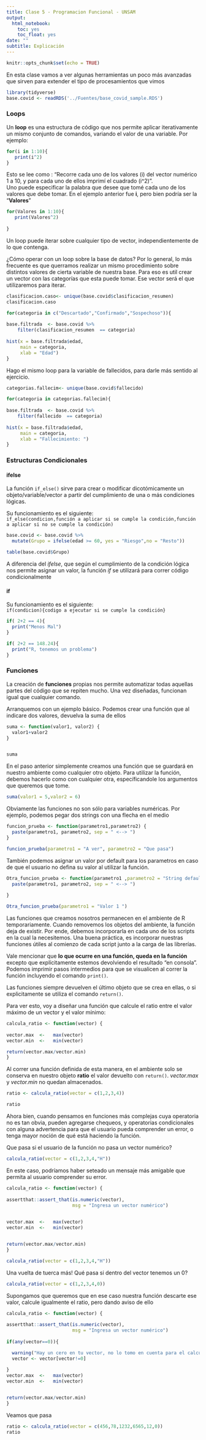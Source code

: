 ```yaml
---
title: Clase 5 - Programacion Funcional - UNSAM
output:
  html_notebook:
    toc: yes
    toc_float: yes
date: ""
subtitle: Explicación
---
```

```r
knitr::opts_chunk$set(echo = TRUE)
```

En esta clase vamos a ver algunas herramientas un poco más avanzadas que sirven para extender el tipo de procesamientos que vimos

```r
library(tidyverse)
base.covid <- readRDS('../Fuentes/base_covid_sample.RDS')
```


### Loops

Un __loop__ es una estructura de código que nos permite aplicar iterativamente un mismo conjunto de comandos, variando el valor de una variable. Por ejemplo:

```r
for(i in 1:10){
   print(i^2)
}
```

Esto se lee como : "Recorre cada uno de los valores (i) del vector numérico 1 a 10, y para cada uno de ellos imprimí el cuadrado (i^2)".                  
Uno puede especificar la palabra que desee que tomé cada uno de los valores que debe tomar. En el ejemplo anterior fue **i**, pero bien podría ser la "**Valores**"  

```r
for(Valores in 1:10){
   print(Valores^2)
  
}
```

Un loop puede iterar sobre cualquier tipo de vector, independientemente de lo que contenga.
   

¿Cómo operar con un loop sobre la base de datos? Por lo general, lo más frecuente es que querramos realizar un mismo procedimiento sobre distintos valores de cierta variable de nuestra base. Para eso es util crear un vector con las categorías que esta puede tomar. Ese vector será el que utilizaremos para iterar.
```r
clasificacion.caso<- unique(base.covid$clasificacion_resumen)
clasificacion.caso
```

```r
for(categoria in c("Descartado","Confirmado","Sospechoso")){
   
base.filtrada  <- base.covid %>% 
    filter(clasificacion_resumen  == categoria)  
    
hist(x = base.filtrada$edad,
     main = categoria,
     xlab = "Edad")
}
```
Hago el mismo loop para la variable de fallecidos, para darle más sentido al ejercicio.
```r
categorias.fallecim<- unique(base.covid$fallecido)

for(categoria in categorias.fallecim){
   
base.filtrada  <- base.covid %>% 
    filter(fallecido  == categoria)  
    
hist(x = base.filtrada$edad,
     main = categoria,
     xlab = "Fallecimiento: ")
}

```

### Estructuras Condicionales  

#### ifelse
La función ```if_else()``` sirve para crear o modificar dicotómicamente un objeto/variable/vector a partir del cumplimiento de una o más condiciones lógicas.  

Su funcionamiento es el siguiente:      
```if_else(condicion,función a aplicar si se cumple la condición,función a aplicar si no se cumple la condición)```

```r
base.covid <- base.covid %>% 
  mutate(Grupo = ifelse(edad >= 60, yes = "Riesgo",no = "Resto"))

table(base.covid$Grupo)
```

A diferencia del *ifelse*, que según el cumplimiento de la condición lógica nos permite asignar un valor, la función *if* se utilizará para correr código condicionalmente

#### if
Su funcionamiento es el siguiente:     
```if(condicion){codigo a ejecutar si se cumple la condición}```

```r
if( 2+2 == 4){
  print("Menos Mal")
}

```

```r
if( 2+2 == 148.24){
  print("R, tenemos un problema")
}

```



### Funciones

La creación de __funciones__ propias nos permite automatizar todas aquellas partes del código que se repiten mucho. Una vez diseñadas, funcionan igual que cualquier comando. 

Arranquemos con un ejemplo básico. Podemos crear una función que al indicare dos valores, devuelva la suma de ellos
```r
suma <- function(valor1, valor2) {
  valor1+valor2
}


suma
```
En el paso anterior simplemente creamos una función que se guardará en nuestro ambiente como cualquier otro objeto. Para utilizar la función, debemos hacerlo como con cualquier otra, específicandole los argumentos que queremos que tome.

```r
suma(valor1 = 5,valor2 = 6)
```


Obviamente las funciones no son sólo para variables numéricas. Por ejemplo, podemos pegar dos strings con una flecha en el medio

```r
funcion_prueba <- function(parametro1,parametro2) {
  paste(parametro1, parametro2, sep = " <--> ")
}

funcion_prueba(parametro1 = "A ver", parametro2 = "Que pasa")

```

También podemos asignar un valor por default para los parametros en caso de que el usuario no defina su valor al utilizar la función.

```r
Otra_funcion_prueba <- function(parametro1 ,parametro2 = "String default") {
  paste(parametro1, parametro2, sep = " <--> ")
  
}

Otra_funcion_prueba(parametro1 = "Valor 1 ")

```

Las funciones que creamos nosotros permanecen en el ambiente de R temporariamente. Cuando removemos los objetos del ambiente, la función deja de existir. Por ende, debemos incorporarla en cada uno de los scripts en la cual la necesitemos. Una buena práctica, es incorporar nuestras funciones útiles al comienzo de cada script junto a la carga de las librerías.                         

Vale mencionar que __lo que ocurre en una función, queda en la función__ excepto que explícitamente estemos devolviendo el resultado "en consola". Podemos imprimir pasos intermedios para que se visualicen al correr la función incluyendo el comando `print()`. 

Las funciones siempre devuelven el último objeto que se crea en ellas, o si explicitamente se utiliza el comando `return()`.

Para ver esto, voy a diseñar una función que calcule el ratio entre el valor máximo de un vector y el valor mínimo:
```r
calcula_ratio <- function(vector) {
  
vector.max  <-   max(vector)
vector.min  <-   min(vector)

return(vector.max/vector.min)
}

```

Al correr una función definida de esta manera, en el ambiente solo se conserva en nuestro objeto **ratio** el valor devuelto con `return()`. *vector.max* y *vector.min* no quedan almacenados.
```r
ratio <- calcula_ratio(vector = c(1,2,3,4))

ratio
```
Ahora bien, cuando pensamos en funciones más complejas cuya operatoria no es tan obvia, pueden agregarse chequeos, y operatorias condicionales con alguna advertencia para que el usuario pueda comprender un error, o tenga mayor noción de qué está haciendo la función.       

Que pasa si el usuario de la función no pasa un vector numérico?
```r
calcula_ratio(vector = c(1,2,3,4,"H"))
```

En este caso, podríamos haber seteado un mensaje más amigable que permita al usuario comprender su error.
```r
calcula_ratio <- function(vector) {
  
assertthat::assert_that(is.numeric(vector),
                        msg = "Ingresa un vector numérico")
  

vector.max  <-   max(vector)
vector.min  <-   min(vector)


return(vector.max/vector.min)
}

calcula_ratio(vector = c(1,2,3,4,"H"))

```
Una vuelta de tuerca más! Qué pasa si dentro del vector tenemos un 0? 
```r
calcula_ratio(vector = c(1,2,3,4,0))
```
Supongamos que queremos que en ese caso nuestra función descarte ese valor, calcule igualmente el ratio, pero dando aviso de ello
```r
calcula_ratio <- function(vector) {
  
assertthat::assert_that(is.numeric(vector),
                        msg = "Ingresa un vector numérico")
  
if(any(vector==0)){

  warning("Hay un cero en tu vector, no lo tomo en cuenta para el calculo")
  vector <- vector[vector!=0]
  
}
vector.max  <-   max(vector)
vector.min  <-   min(vector)


return(vector.max/vector.min)
}

```
Veamos que pasa
```r
ratio <- calcula_ratio(vector = c(456,78,1232,6565,12,0))
ratio
```

